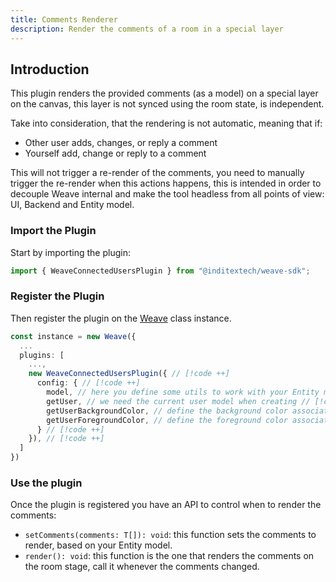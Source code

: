 ```yaml
---
title: Comments Renderer
description: Render the comments of a room in a special layer
---
```


## Introduction

This plugin renders the provided comments (as a model) on a special layer on the canvas,
this layer is not synced using the room state, is independent.

Take into consideration, that the rendering is not automatic, meaning that if:

- Other user adds, changes, or reply a comment
- Yourself add, change or reply to a comment

This will not trigger a re-render of the comments, you need to manually trigger the re-render
when this actions happens, this is intended in order to decouple Weave internal and make the
tool headless from all points of view: UI, Backend and Entity model.

<div className="fd-steps">

<div className="[&_h3]:fd-step">

### Import the Plugin

Start by importing the plugin:

```ts
import { WeaveConnectedUsersPlugin } from "@inditextech/weave-sdk";
```

</div>

<div className='[&_h3]:fd-step'>

### Register the Plugin

Then register the plugin on the [Weave](/docs/sdk/api-reference/weave) class instance.

```ts
const instance = new Weave({
  ...
  plugins: [
    ...,
    new WeaveConnectedUsersPlugin({ // [!code ++]
      config: { // [!code ++]
        model, // here you define some utils to work with your Entity model // [!code ++]
        getUser, // we need the current user model when creating // [!code ++]
        getUserBackgroundColor, // define the background color associated to an user // [!code ++]
        getUserForegroundColor, // define the foreground color associated to an user // [!code ++]
      } // [!code ++]
    }), // [!code ++]
  ]
})
```

</div>

<div className='[&_h3]:fd-step'>

### Use the plugin

Once the plugin is registered you have an API to control when to render the comments:

- `setComments(comments: T[]): void`: this function sets the comments to render, based on your Entity model.
- `render(): void`: this function is the one that renders the comments on the room stage, call it whenever the comments changed.

</div>

</div>
